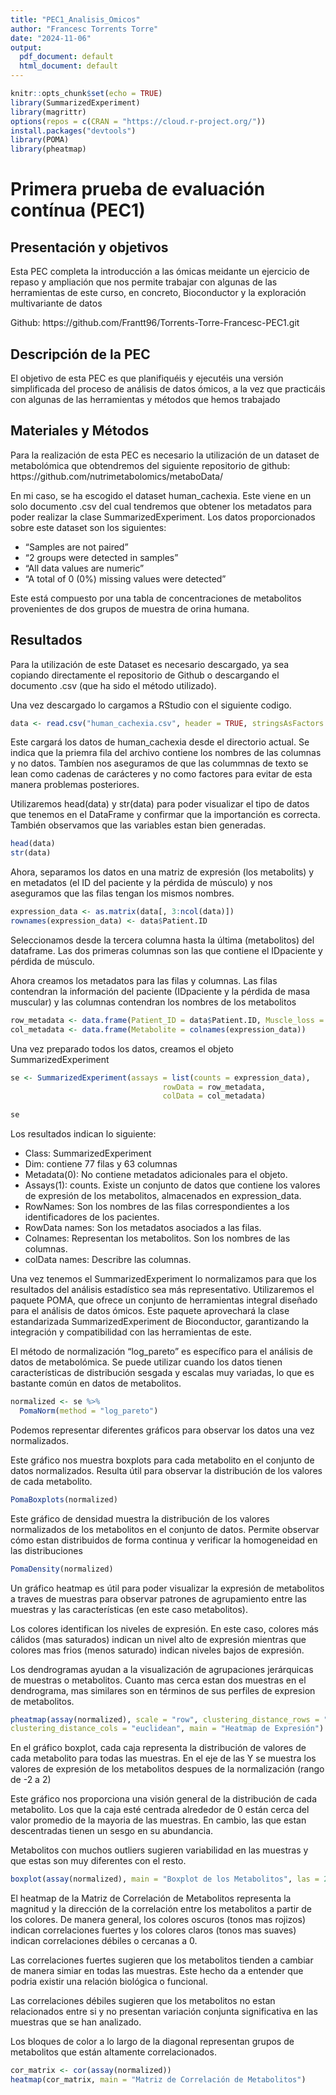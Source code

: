 ---
title: "PEC1_Analisis_Omicos"
author: "Francesc Torrents Torre"
date: "2024-11-06"
output:
  pdf_document: default
  html_document: default
---

```{r setup, include=FALSE}
knitr::opts_chunk$set(echo = TRUE)
library(SummarizedExperiment)
library(magrittr)
options(repos = c(CRAN = "https://cloud.r-project.org/"))
install.packages("devtools")
library(POMA)
library(pheatmap)
```



# Primera prueba de evaluación contínua (PEC1)

## Presentación y objetivos

Esta PEC completa la introducción a las ómicas meidante un ejercicio de repaso y ampliación que nos permite trabajar con algunas de las herramientas de este curso, en concreto, Bioconductor y la exploración multivariante de datos

Github: https://github.com/Frantt96/Torrents-Torre-Francesc-PEC1.git

## Descripción de la PEC

El objetivo de esta PEC es que planifiquéis y ejecutéis una versión simplificada del proceso de análisis de datos ómicos, a la vez que practicáis con algunas de las herramientas y métodos que hemos trabajado


## Materiales y Métodos

Para la realización de esta PEC es necesario la utilización de un dataset de metabolómica que obtendremos del siguiente repositorio de github: https://github.com/nutrimetabolomics/metaboData/

En mi caso, se ha escogido el dataset human_cachexia. Este viene en un solo documento .csv del cual tendremos que obtener los metadatos para poder realizar la clase SummarizedExperiment. 
Los datos proporcionados sobre este dataset son los siguientes:

- "Samples are not paired"
- "2 groups were detected in samples"
- "All data values are numeric"
- "A total of 0 (0%) missing values were detected"

Este está compuesto por una tabla de concentraciones de metabolitos provenientes de dos grupos de muestra de orina humana. 


## Resultados


Para la utilización de este Dataset es necesario descargado, ya sea copiando directamente el repositorio de Github o descargando el documento .csv (que ha sido el método utilizado).

Una vez descargado lo cargamos a RStudio con el siguiente codigo. 

```{r}
data <- read.csv("human_cachexia.csv", header = TRUE, stringsAsFactors = FALSE)  

```

Este cargará los datos de human_cachexia desde el directorio actual. Se indica que la priemra fila del archivo contiene los nombres de las columnas y no datos.
Tambíen nos aseguramos de que las colummnas de texto se lean como cadenas de carácteres y no como factores para evitar de esta manera problemas posteriores. 


Utilizaremos head(data) y str(data) para poder visualizar el tipo de datos que tenemos en el DataFrame y confirmar que la importanción es correcta. También observamos que las variables estan bien generadas.
```{r}
head(data)
str(data)
```

Ahora, separamos los datos en una matriz de expresión (los metabolits) y en metadatos (el ID del paciente y la pérdida de músculo) y nos aseguramos que las filas tengan los mismos nombres.

```{r}
expression_data <- as.matrix(data[, 3:ncol(data)])
rownames(expression_data) <- data$Patient.ID
```

Seleccionamos desde la tercera columna hasta la última (metabolitos) del dataframe. Las dos primeras columnas son las que contiene el IDpaciente y pérdida de músculo.

Ahora creamos los metadatos para las filas y columnas. Las filas contendran la información del paciente (IDpaciente y la pérdida de masa muscular) y las columnas contendran los nombres de los metabolitos

```{r}
row_metadata <- data.frame(Patient_ID = data$Patient.ID, Muscle_loss = data$Muscle.loss)
col_metadata <- data.frame(Metabolite = colnames(expression_data))
```

Una vez preparado todos los datos, creamos el objeto SummarizedExperiment

```{r}
se <- SummarizedExperiment(assays = list(counts = expression_data),
                                  rowData = row_metadata,
                                  colData = col_metadata)
                                  
se
```


Los resultados indican lo siguiente: 

- Class: SummarizedExperiment
- Dim: contiene 77 filas y 63 columnas
- Metadata(0): No contiene metadatos adicionales para el objeto.
- Assays(1): counts. Existe un conjunto de datos que contiene los valores de expresión de los metabolitos, almacenados en expression_data.
- RowNames: Son los nombres de las filas correspondientes a los identificadores de los pacientes.
- RowData names: Son los metadatos asociados a las filas.
- Colnames: Representan los metabolitos. Son los nombres de las columnas.
- colData names: Describre las columnas.


Una vez tenemos el SummarizedExperiment lo normalizamos para que los resultados del análisis estadístico sea más representativo. Utilizaremos el paquete POMA, que ofrece un conjunto de herramientas integral diseñado para el análisis de datos ómicos. Este paquete aprovechará la clase estandarizada SummarizedExperiment de Bioconductor, garantizando la integración y compatibilidad con las herramientas de este. 

El método de normalización "log_pareto" es específico para el análisis de datos de metabolómica. Se puede utilizar cuando los datos tienen características de distribución sesgada y escalas muy variadas, lo que es bastante común en datos de metabolitos. 

```{r}
normalized <- se %>% 
  PomaNorm(method = "log_pareto")
```

Podemos representar diferentes gráficos para observar los datos una vez normalizados. 


Este gráfico nos muestra boxplots para cada metabolito en el conjunto de datos normalizados. Resulta útil para observar la distribución de los valores de cada metabolito.

```{r, fig.width=17, fig.height=10, dpi=100} 
PomaBoxplots(normalized)
```

Este gráfico de densidad muestra la distribución de los valores normalizados de los metabolitos en el conjunto de datos. Permite observar cómo estan distribuidos de forma continua y verificar la homogeneidad en las distribuciones

```{r, fig.width=15, fig.height=7, dpi=100} 
PomaDensity(normalized)
```


Un gráfico heatmap es útil para poder visualizar la expresión de metabolitos a traves de muestras para observar patrones de agrupamiento entre las muestras y las características (en este caso metabolitos).

Los colores identifican los niveles de expresión. En este caso, colores más cálidos (mas saturados) indican un nivel alto de expresión mientras que colores mas frios (menos saturado) indican niveles bajos de expresión. 

Los dendrogramas ayudan a la visualización de agrupaciones jerárquicas de muestras o metabolitos. Cuanto mas cerca estan dos muestras en el dendrograma, mas similares son en términos de sus perfiles de expresion de metabolitos. 



```{r, fig.width=15, fig.height=7, dpi=100}
pheatmap(assay(normalized), scale = "row", clustering_distance_rows = "euclidean",
clustering_distance_cols = "euclidean", main = "Heatmap de Expresión")
```

En el gráfico boxplot, cada caja representa la distribución de valores de cada metabolito para todas las muestras. En el eje de las Y se muestra los valores de expresión de los metabolitos despues de la normalización (rango de -2 a 2)

Este gráfico nos proporciona una visión general de la distribución de cada metabolito. Los que la caja esté centrada alrededor de 0 están cerca del valor promedio de la mayoria de las muestras. En cambio, las que estan descentradas tienen un sesgo en su abundancia. 

Metabolitos con muchos outliers sugieren variabilidad en las muestras y que estas son muy diferentes con el resto. 

```{r}
boxplot(assay(normalized), main = "Boxplot de los Metabolitos", las = 2, cex.axis = 0.7)
```

El heatmap de la Matriz de Correlación de Metabolitos representa la magnitud y la dirección de la correlación entre los metabolitos a partir de los colores. 
De manera general, los colores oscuros (tonos mas rojizos) indican correlaciones fuertes y los colores claros (tonos mas suaves) indican correlaciones débiles o cercanas a 0. 

Las correlaciones fuertes sugieren que los metabolitos tienden a cambiar de manera simiar en todas las muestras. Este hecho da a entender que podria existir una relación biológica o funcional. 

Las correlaciones débiles sugieren que los metabolitos no estan relacionados entre si y no presentan variación conjunta significativa en las muestras que se han analizado.

Los bloques de color a lo largo de la diagonal representan grupos de metabolitos que están altamente correlacionados. 

```{r}
cor_matrix <- cor(assay(normalized))
heatmap(cor_matrix, main = "Matriz de Correlación de Metabolitos")
```